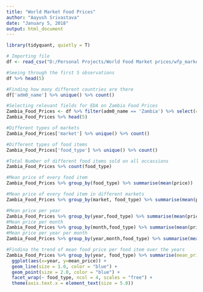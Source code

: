 ---
title: "World Market Food Prices"
author: "Aayush Srivastava"
date: "January 5, 2018"
output: html_document
---

```{r}
library(tidyquant, quietly = T)
```

```{r}
# Importing file
df <- read_csv("D:/Personal Projects/World Food Market prices/wfp_market_food_prices.csv")
```

```{r}
#Seeing through the first 5 observations
df %>% head(5)
```

```{r}
#Finding how many different countries are there
df['adm0_name'] %>% unique() %>% count()
```
```{r}
#Selecting relevant fields for EDA on Zambia Food Prices
Zambia_Food_Prices <- df %>% filter(adm0_name == 'Zambia') %>% select(country = adm0_name, market = mkt_name, food_type = cm_name,  month = mp_month, year = mp_year, price = mp_price)
Zambia_Food_Prices %>% head(5)
```

```{r}
#Different types of markets
Zambia_Food_Prices['market'] %>% unique() %>% count()

#Different types of food items
Zambia_Food_Prices['food_type'] %>% unique() %>% count()
```
```{r}
#Total Number of different food items sold on all occassions
Zambia_Food_Prices %>% count(food_type)
```
```{r}
#Mean price of every food item
Zambia_Food_Prices %>% group_by(food_type) %>% summarise(mean(price))

#Mean price of every food item in different markets
Zambia_Food_Prices %>% group_by(market, food_type) %>% summarise(mean(price))
```
```{r}
#Mean price per year
Zambia_Food_Prices %>% group_by(year,food_type) %>% summarise(mean(price))
#Mean price per month
Zambia_Food_Prices %>% group_by(month,food_type) %>% summarise(mean(price))
#Mean price per year per month
Zambia_Food_Prices %>% group_by(year,month,food_type) %>% summarise(mean(price))
```
```{r}
#Findina the trend of mean food price per food item over the years
Zambia_Food_Prices %>% group_by(year, food_type) %>% summarise(mean_price = mean(price)) %>%
  ggplot(aes(x=year, y=mean_price)) +
  geom_line(size = 1.0, color = "blue") +
  geom_point(size = 2.0, color = "blue") +
  facet_wrap(~ food_type, ncol = 4, scales = "free") +
  theme(axis.text.x = element_text(size = 5.0))
```